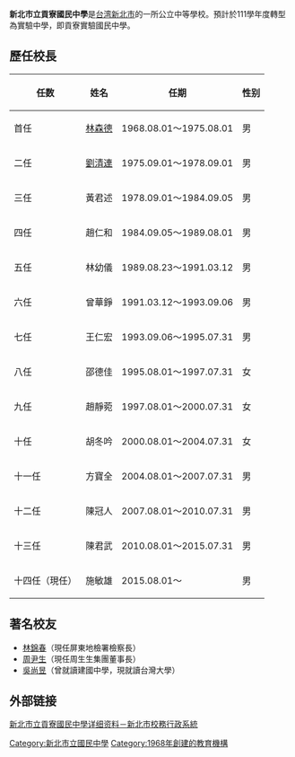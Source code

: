 {{Infobox_School
|name           = 新北市立貢寮國民中學 <br />  New Taipei Municipal Gong-Liao Junior High School
|image          =
|motto          =
|established    =1968年
|type           =市立國中
|affiliation    =
|district       =[[新北市|新北市]][[貢寮區|貢寮區]]
|grades         =七年級2班、八年級2班、九年級2班，共6班
|principal      =施敏雄
|head of school =
|dean           =
|faculty        =約29人
|enrollment     =約81人（2022年4月）
|free_label     =
|free_text      =
|free_label2    =校地面積
|free_text2     =4.9公頃
|location       ={{flagicon|TWN}}[[新北市|新北市]][[貢寮區|貢寮區]]龍崗里嵩陽街42號
|information    = 
|tel            =+886-2-2494-1083
|fax            =+886-2-2494-1935
|website        =[http://www.kljh.ntpc.edu.tw/ www.kljh.ntpc.edu.tw]
}}

'''新北市立貢寮國民中學'''是[[台湾|台湾]][[新北市|新北市]]的一所公立中等學校。預計於111學年度轉型為實驗中學，即貢寮實驗國民中學。

== 歷任校長 ==
{| class="wikitable" border="1"
|-
!  任数
!  姓名
!  任期
!  性别
|-
|  首任
|  [[林森德|林森德]]
|  1968.08.01～1975.08.01
|  男
|-
|  二任
|  [[劉清連|劉清連]]
|  1975.09.01～1978.09.01
|  男
|-
|  三任
|  黃君述
|  1978.09.01～1984.09.05
|  男
|-
|  四任
|  趙仁和
|  1984.09.05～1989.08.01
|  男
|-
|  五任
|  林幼儀
|  1989.08.23～1991.03.12
|  男
|-
|  六任
|  曾華錚
|  1991.03.12～1993.09.06
|  男
|-
|  七任
|  王仁宏
|  1993.09.06～1995.07.31
|  男
|-
|  八任
|  邵德佳
|  1995.08.01～1997.07.31
|  女
|-
|  九任
|  趙靜菀
|  1997.08.01～2000.07.31
|  女
|-
|  十任
|  胡冬吟
|  2000.08.01～2004.07.31
|  女
|-
|  十一任
|  方寶全
|  2004.08.01～2007.07.31
|  男
|-
|  十二任
|  陳冠人
|  2007.08.01～2010.07.31
|  男
|-
|  十三任
|  陳君武
|  2010.08.01～2015.07.31
|  男
|-
|十四任（現任）
|施敏雄
|2015.08.01～
|男
|}

== 著名校友 ==
*[[林錦春|林錦春]]（現任屏東地檢署檢察長）
*[[周尹生|周尹生]]（現任周生生集團董事長）
*[[吳尚昱|吳尚昱]]（曾就讀建國中學，現就讀台灣大學）

== 外部链接 ==
[https://esa.ntpc.edu.tw/jsp/schdata/schdata2.jsp?schno=014546 新北市立貢寮國民中學详细资料－新北市校務行政系統]
{{新北市國民中小學}}

[[Category:新北市立國民中學|Category:新北市立國民中學]]
[[Category:1968年創建的教育機構|Category:1968年創建的教育機構]]